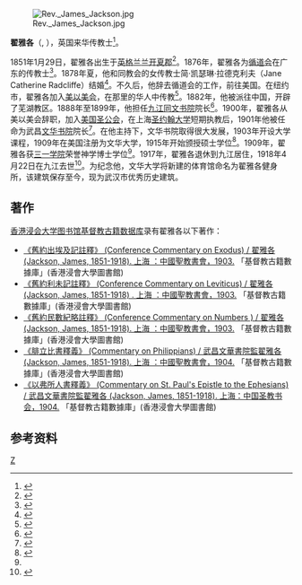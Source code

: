 [[File:Rev._James_Jackson.jpg|thumb]]

'''翟雅各'''（{{lang-en|'''James Jackson'''}}, {{bd|1851年|1月29日|1918年|4月22日}}），英国来华传教士<ref>{{cite journal|author=Daniel Trumbull Huntington|title=The Reverend James Jackson, D.D.|date=1918|journal=The Spirit of Missions|volume=83|pages=539|url=http://babel.hathitrust.org/cgi/pt?id=hvd.hxcrs2;view=1up;seq=573}}</ref>。

1851年1月29日，翟雅各出生于[[英格兰|英格兰]][[兰开夏郡|兰开夏郡]]<ref name="trinity1919">{{cite book|author=Trinity College|title=Trinity College Bulletin, 1918-1919 Necrology|url=https://digitalrepository.trincoll.edu/cgi/viewcontent.cgi?article=1073&context=bulletin|year=1919|page=40-41}}</ref>。1876年，翟雅各为[[循道会|循道会]]在广东的传教士<ref>{{cite book|author=Wesleyan Methodist Church|title=Minutes of Several Conversations at the ... Yearly Conference of the People Called Methodists ...|year=1876|url=https://archive.org/details/minutesseveralc17churgoog}}</ref>。1878年夏，他和同教会的女传教士简·凯瑟琳·拉德克利夫（Jane Catherine Radcliffe）结婚<ref>{{cite encyclopedia|author=SOAS Library of University of London|encyclopedia=Archive Catalogue|title=Jane Catherine Radcliffe|url=http://archives.soas.ac.uk/CalmView/Record.aspx?src=CalmView.Catalog&id=MMS%2f17%2f02%2f09%2f04}}</ref>。不久后，他辞去循道会的工作，前往美国。在纽约市，翟雅各加入[[美以美会|美以美会]]，在那里的华人中传教<ref>{{cite book|author=Wade Crawford Barclay|title=History of Methodist missions|url=https://archive.org/details/historyofmethodi03barc|volume=3|year=1957|publisher=Board of Missions of the Methodist Church|page=290}}</ref>。1882年，他被派往中国，开辟了芜湖教区。1888年至1899年，他担任[[九江同文中学|九江同文书院]]院长<ref>{{cite book|author=Missionary Society of Methodist Episcopal Church|title=Annual Report|date=1882–1899}}</ref>。1900年，翟雅各从美以美会辞职，加入[[美国圣公会|美国圣公会]]，在上海[[圣约翰大学_(上海)|圣约翰大学]]短期执教后，1901年他被任命为武昌[[文华书院|文华书院]]院长<ref>{{cite book|author=Domestic and Foreign Missionary Society of Episcopal Church|title=Annual Report|url=http://findit.library.yale.edu/catalog/digcoll:501219|year=1901|page=199|deadurl=yes|archiveurl=https://web.archive.org/web/20141006102804/http://findit.library.yale.edu/catalog/digcoll:501219|archivedate=2014-10-06}}</ref>。在他主持下，文华书院取得很大发展，1903年开设大学课程，1909年在美国注册为文华大学，1915年开始颁授硕士学位<ref>{{cite book|author=Boone University|title=Boone University 1871-1921|url=http://divinity-adhoc.library.yale.edu/UnitedBoard/Huachung/Box%20163/RG011-163-3050.pdf|year=1921}}</ref>。1909年，翟雅各获[[三一学院_(康涅狄格州)|三一学院]]荣誉神学博士学位<ref name="trinity1919"></ref>。1917年，翟雅各退休到九江居住，1918年4月22日在九江去世<ref>{{cite book|author=Domestic and Foreign Missionary Society of Episcopal Church|title=Annual Report|url=http://findit.library.yale.edu/catalog/digcoll:500694|year=1918|page=198|deadurl=yes|archiveurl=https://web.archive.org/web/20141006102808/http://findit.library.yale.edu/catalog/digcoll:500694|archivedate=2014-10-06}}</ref>。为纪念他，文华大学将新建的体育馆命名为翟雅各健身所，该建筑保存至今，现为武汉市优秀历史建筑。

== 著作 ==
[https://sys02.lib.hkbu.edu.hk/libsca/dcp/booklist.html 香港浸会大学图书馆基督教古籍数据库]录有翟雅各以下著作：

* [https://sys02.lib.hkbu.edu.hk/libsca/dcp/booklist.html#bk16 《舊約出埃及記註釋》 (Conference Commentary on Exodus) / 翟雅各 (Jackson, James, 1851-1918). 上海 ：中國聖教書會，1903. ] 「基督教古籍數據庫」(香港浸會大學圖書館)
* [https://sys02.lib.hkbu.edu.hk/libsca/dcp/booklist.html#bk17 《舊約利未記註釋》 (Conference Commentary on Leviticus) / 翟雅各 (Jackson, James, 1851-1918) . 上海 ：中國聖教書會，1903. ] 「基督教古籍數據庫」(香港浸會大學圖書館)
* [https://sys02.lib.hkbu.edu.hk/libsca/dcp/booklist.html#bk18 《舊約民數紀略註釋》 (Conference Commentary on Numbers ) / 翟雅各 (Jackson, James, 1851-1918). 上海 ：中國聖教書會，1903. ] 「基督教古籍數據庫」(香港浸會大學圖書館)
* [https://sys02.lib.hkbu.edu.hk/libsca/dcp/booklist.html#bk23 《腓立比書釋義》 (Commentary on Philippians) / 武昌文華書院監翟雅各 (Jackson, James, 1851-1918). 上海 ：中國聖教書會，1904. ] 「基督教古籍數據庫」(香港浸會大學圖書館)
* [https://sys02.lib.hkbu.edu.hk/libsca/dcp/booklist.html#bk25 《以弗所人書釋義》 (Commentary on St. Paul's Epistle to the Ephesians) /  武昌文華書院監翟雅各 (Jackson, James, 1851-1918). 上海：中国圣教书会，1904. ] 「基督教古籍數據庫」(香港浸會大學圖書館)

==参考资料==
{{reflist}}
{{武汉基督教传教士}}
[[Category:在华基督教传教士|Z]]